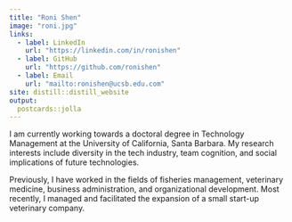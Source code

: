 ```yaml
---
title: "Roni Shen"
image: "roni.jpg"
links:
  - label: LinkedIn
    url: "https://linkedin.com/in/ronishen"
  - label: GitHub
    url: "https://github.com/ronishen"
  - label: Email
    url: "mailto:ronishen@ucsb.edu.com"
site: distill::distill_website
output:
  postcards::jolla
---
```

 
I am currently working towards a doctoral degree in Technology Management at the University of California, Santa Barbara. My research interests include diversity in the tech industry, team cognition, and social implications of future technologies.

Previously, I have worked in the fields of fisheries management, veterinary medicine, business administration, and organizational development. Most recently, I managed and facilitated the expansion of a small start-up veterinary company.